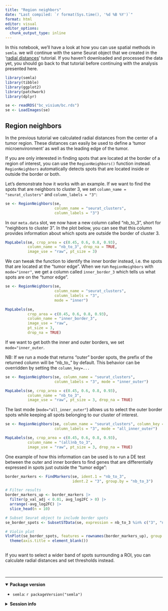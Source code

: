 ```yaml
---
title: "Region neighbors"
date: "Last compiled: `r format(Sys.time(), '%d %B %Y')`"
format: html
editor: visual
editor_options: 
  chunk_output_type: inline
---
```


In this notebook, we'll have a look at how you can use spatial methods in `semla`. we will continue with the same Seurat object that we created in the '[radial distances](https://ludvigla.github.io/semla/articles/radial_distances.html)' tutorial. If you haven't downloaded and processed the data yet, you should go back to that tutorial before continuing with the analysis presented here.

```r
library(semla)
library(tibble)
library(ggplot2)
library(patchwork)
library(dplyr)
```

```r
se <- readRDS("bc_visium/bc.rds")
se <- LoadImages(se)
```

## Region neighbors

In the previous tutorial we calculated radial distances from the center of a tumor region. These distances can easily be used to define a 'tumor microenvironment' as well as the leading edge of the tumor.

If you are only interested in finding spots that are located at the border of a region of interest, you can use the `RegionNeighbors()` function instead. `RegionNeighbors` automatically detects spots that are located inside or outside the border or both.

Let's demonstrate how it works with an example. If we want to find the spots that are neighbors to cluster 3, we set `column_name = "seurat_clusters"` and `column_labels = "3"`:

```r
se <- RegionNeighbors(se, 
                      column_name = "seurat_clusters", 
                      column_labels = "3")
```

In our `meta.data` slot, we now have a new column called "nb_to_3", short for "neighbors to cluster 3". In the plot below, you can see that this column provides information about which spots are outside the border of cluster 3.

```r
MapLabels(se, crop_area = c(0.45, 0.6, 0.8, 0.93),
          column_name = "nb_to_3", drop_na = TRUE,
          image_use = "raw", pt_size = 3)
```

We can tweak the function to identify the inner border instead, i.e. the spots that are located at the "tumor edge". When we run `RegionNeighbors` with `mode="inner"`, we get a column called `inner_border_3` which tells us what spots are on the "tumor edge".

```r

se <- RegionNeighbors(se, 
                      column_name = "seurat_clusters", 
                      column_labels = "3", 
                      mode = "inner")

MapLabels(se, 
          crop_area = c(0.45, 0.6, 0.8, 0.93),
          column_name = "inner_border_3",
          image_use = "raw", 
          pt_size = 3, 
          drop_na = TRUE)
```

If we want to get both the inner and outer borders, we set `mode="inner_outer`.

NB: If we run a mode that returns "outer" border spots, the prefix of the returned column will be "nb_to\_" by default. This behavior can be overridden by setting the `column_key=...`

```r
se <- RegionNeighbors(se, column_name = "seurat_clusters", 
                      column_labels = "3", mode = "inner_outer")

MapLabels(se, crop_area = c(0.45, 0.6, 0.8, 0.93),
          column_name = "nb_to_3",
          image_use = "raw", pt_size = 3, drop_na = TRUE)
```

The last mode (`mode="all_inner_outer"`) allows us to select the outer border spots while keeping all spots belonging to our cluster of interest.

```r

se <- RegionNeighbors(se, column_name = "seurat_clusters", column_key = "(all)nb_to_",
                      column_labels = "3", mode = "all_inner_outer")

MapLabels(se, crop_area = c(0.45, 0.6, 0.8, 0.93),
          column_name = "(all)nb_to_3",
          image_use = "raw", pt_size = 3, drop_na = TRUE)
```

One example of how this information can be used is to run a DE test between the outer and inner borders to find genes that are differentially expressed in spots just outside the "tumor edge":

```r
border_markers <- FindMarkers(se, ident.1 = "nb_to_3", 
                              ident.2 = "3", group.by = "nb_to_3")

# Filter results
border_markers_up <- border_markers |> 
  filter(p_val_adj < 0.01, avg_log2FC > 0) |> 
  arrange(-avg_log2FC) |> 
  slice_head(n = 10)

# Subset Seurat object to include border spots
se_border_spots <- SubsetSTData(se, expression = nb_to_3 %in% c("3", "nb_to_3"))

# Violin plot
VlnPlot(se_border_spots, features = rownames(border_markers_up), group.by = "nb_to_3") &
  theme(axis.title = element_blank())
  
```

If you want to select a wider band of spots surrounding a ROI, you can calculate radial distances and set thresholds instead.

<br>

------------------------------------------------------------------------

<details open>

<summary>**Package version**</summary>

-   `semla`: `r packageVersion("semla")`

</details>

<details>

<summary>**Session info**</summary>

```r
sessionInfo()
```

</details>

<br>
